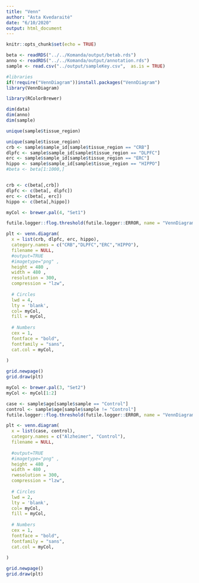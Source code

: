```yaml
---
title: "Venn"
author: "Asta Kvedaraitė"
date: "6/10/2020"
output: html_document
---
```


```r
knitr::opts_chunk$set(echo = TRUE)
```

```r
beta <- readRDS("../../Komanda/output/betab.rds")
anno <- readRDS("../../Komanda/output/annotation.rds")
sample <- read.csv("../output/sampleKey.csv",  as.is = TRUE)


```

```r
#libraries
if(!require("VennDiagram"))install.packages("VennDiagram")
library(VennDiagram)

library(RColorBrewer)

```


```r
dim(data)
dim(anno)
dim(sample)

unique(sample$tissue_region)
```


```r
unique(sample$tissue_region)
crb <- sample$sample_id[sample$tissue_region == "CRB"]
dlpfc <- sample$sample_id[sample$tissue_region == "DLPFC"]
erc <- sample$sample_id[sample$tissue_region == "ERC"]
hippo <- sample$sample_id[sample$tissue_region == "HIPPO"]
#beta <- beta[1:1000,]


crb <- c(beta[,crb])
dlpfc <- c(beta[, dlpfc])
erc <- c(beta[, erc])
hippo <- c(beta[,hippo])

```


```r

myCol <- brewer.pal(4, "Set1")

futile.logger::flog.threshold(futile.logger::ERROR, name = "VennDiagramLogger")

plt <- venn.diagram(
  x = list(crb, dlpfc, erc, hippo),
  category.names = c("CRB","DLPFC","ERC","HIPPO"),
  filename = NULL,
  #output=TRUE
  #imagetype="png" ,
  height = 480 , 
  width = 480 , 
  resolution = 300,
  compression = "lzw",
  
  # Circles
  lwd = 4,
  lty = 'blank',
  col= myCol,
  fill = myCol,
  
  # Numbers
  cex = 1,
  fontface = "bold",
  fontfamily = "sans",
  cat.col = myCol,
  
)

```

```r
grid.newpage()
grid.draw(plt)
```

```r

myCol <- brewer.pal(3, "Set2")
myCol <- myCol[1:2]

case <- sample$age[sample$sample == "Control"]
control <- sample$age[sample$sample != "Control"]
futile.logger::flog.threshold(futile.logger::ERROR, name = "VennDiagramLogger")

plt <- venn.diagram(
  x = list(case, control),
  category.names = c("Alzheimer", "Control"),
  filename = NULL,
  
  #output=TRUE
  #imagetype="png" ,
  height = 480 , 
  width = 480 , 
  rwesolution = 300,
  compression = "lzw",
  
  # Circles
  lwd = 2,
  lty = 'blank',
  col= myCol,
  fill = myCol,
  
  # Numbers
  cex = 1,
  fontface = "bold",
  fontfamily = "sans",
  cat.col = myCol,
  
)


```

```r
grid.newpage()
grid.draw(plt)
```

